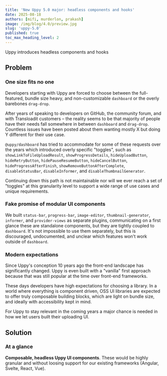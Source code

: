 ```yaml
---
title: 'New Uppy 5.0 major: headless components and hooks'
date: 2025-08-18
authors: [mifi, murderlon, prakash]
image: /img/blog/4.0/preview.jpg
slug: 'uppy-5.0'
published: true
toc_max_heading_level: 2
---
```


Uppy introduces headless components and hooks

<!--truncate-->

## Problem

### One size fits no one

Developers starting with Uppy are forced to choose between the full-featured,
bundle size heavy, and non-customizable `dashboard` or the overly barebones
`drag-drop`.

After years of speaking to developers on GitHub, the community forum, and with
Transloadit customers – the reality seems to be that majority of people have
their needs fall somewhere in between `dashboard` and `drag-drop`. Countless
issues have been posted about them wanting mostly X but doing Y different for
their use case.

`@uppy/dashboard` has tried to accommodate for some of these requests over the
years which introduced overly specific "toggles", such as
`showLinkToFileUploadResult`, `showProgressDetails`, `hideUploadButton`,
`hideRetryButton`, `hidePauseResumeButton`, `hideCancelButton`,
`hideProgressAfterFinish`, `showRemoveButtonAfterComplete`, `disableStatusBar`,
`disableInformer`, and `disableThumbnailGenerator`.

Continuing down this path is not maintainable nor will we ever reach a set of
"toggles" at this granularity level to support a wide range of use cases and
unique requirements.

### Fake promise of modular UI components

We built `status-bar`, `progress-bar`, `image-editor`, `thumbnail-generator`,
`informer`, and `provider-views` as separate plugins, communicating on a first
glance these are standalone components, but they are tightly coupled to
`dashboard`. It's not impossible to use them separately, but this is
discouraged, undocumented, and unclear which features won't work outside of
`dashboard`.

### Modern expectations

Since Uppy's conception 10 years ago the front-end landscape has significantly
changed. Uppy is even built with a "vanilla" first approach because that was
still popular at the time over front-end frameworks.

These days developers have high expectations for choosing a library. In a world
where everything is component driven, OSS UI libraries are expected to offer
truly composable building blocks, which are light on bundle size, and ideally
with accessibility kept in mind.

For Uppy to stay relevant in the coming years a major chance is needed in how we
let users built their uploading UI.

## Solution

### At a glance

**Composable, headless Uppy UI components**. These would be highly granular and
without loosing support for our existing frameworks (Angular, Svelte, React,
Vue).
